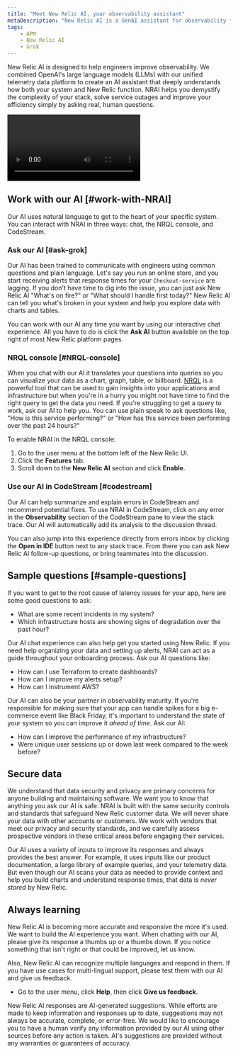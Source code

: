 ```yaml
---
title: "Meet New Relic AI, your observability assistant"
metaDescription: "New Relic AI is a GenAI assistant for observability that will help you understand and improve your system"
tags:
    - APM
    - New Relic AI
    - Grok
---
```


New Relic AI is designed to help engineers improve observability. We combined OpenAI's large language models (LLMs) with our unified telemetry data platform to create an AI assistant that deeply understands how both your system and New Relic function. NRAI helps you demystify the complexity of your stack, solve service outages and improve your efficiency simply by asking real, human questions.

<Video
  type="youtube"
  id="XMSUVmNKVyM"
/>

## Work with our AI [#work-with-NRAI]

Our AI uses natural language to get to the heart of your specific system. You can interact with NRAI in three ways: chat, the NRQL console, and CodeStream. 

### Ask our AI [#ask-grok]

Our AI has been trained to communicate with engineers using common questions and plain language. Let's say you run an online store, and you start receiving alerts that response times for your `Checkout-service` are lagging. If you don't have time to dig into the issue, you can just ask New Relic AI "What's on fire?" or "What should I handle first today?" New Relic AI can tell you what's broken in your system and help you explore data with charts and tables.

You can work with our AI any time you want by using our interactive chat experience. All you have to do is click the **Ask AI** button available on the top right of most New Relic platform pages. 

### NRQL console [#NRQL-console]

When you chat with our AI it translates your questions into queries so you can visualize your data as a chart, graph, table, or billboard. [NRQL](/docs/query-your-data/nrql-new-relic-query-language/get-started/introduction-nrql-new-relics-query-language/) is a powerful tool that can be used to gain insights into your applications and infrastructure but when you're in a hurry you might not have time to find the right query to get the data you need. If you're struggling to get a query to work, ask our AI to help you. You can use plain speak to ask questions like, "How is this service performing?" or "How has this service been performing over the past 24 hours?"

To enable NRAI in the NRQL console: 

1. Go to the user menu at the bottom left of the New Relic UI.
2.  Click the **Features** tab.
3. Scroll down to the **New Relic AI** section and click **Enable**.

### Use our AI in CodeStream [#codestream]

Our AI can help summarize and explain errors in CodeStream and recommend potential fixes. To use NRAI in CodeStream, click on any error in the **Observability** section of the CodeStream pane to view the stack trace. Our AI will automatically add its analysis to the discussion thread.

You can also jump into this experience directly from errors inbox by clicking the **Open in IDE** button next to any stack trace. From there you can ask New Relic AI follow-up questions, or bring teammates into the discussion.

## Sample questions [#sample-questions] 

If you want to get to the root cause of latency issues for your app, here are some good questions to ask:

* What are some recent incidents in my system?
* Which infrastructure hosts are showing signs of degradation over the past hour?

Our AI chat experience can also help get you started using New Relic. If you need help organizing your data and setting up alerts, NRAI can act as a guide throughout your onboarding process. Ask our AI questions like:

* How can I use Terraform to create dashboards? 
* How can I improve my alerts setup?
* How can I instrument AWS?

Our AI can also be your partner in observability maturity. If you're responsible for making sure that your app can handle spikes for a big e-commerce event like Black Friday, it's important to understand the state of your system so you can improve it _ahead of time_. Ask our AI:

* How can I improve the performance of my infrastructure?
* Were unique user sessions up or down last week compared to the week before?

## Secure data

We understand that data security and privacy are primary concerns for anyone building and maintaining software. We want you to know that anything you ask our AI is safe. NRAI is built with the same security controls and standards that safeguard New Relic customer data. We will never share your data with other accounts or customers.  We work with vendors that meet our privacy and security standards, and we carefully assess prospective vendors in these critical areas before engaging their services. 

Our AI uses a variety of inputs to improve its responses and always provides the best answer. For example, it uses inputs like our product documentation, a large library of example queries, and your telemetry data. But even though our AI scans your data as needed to provide context and help you build charts and understand response times, that data is _never stored_ by New Relic.

## Always learning 

New Relic AI is becoming more accurate and responsive the more it's used. We want to build the AI experience you want. When chatting with our AI, please give its response a thumbs up or a thumbs down.  If you notice something that isn't right or that could be improved, let us know. 

Also, New Relic AI can recognize multiple languages and respond in them. If you have use cases for multi-lingual support, please test them with our AI and give us feedback.

* Go to the user menu, click **Help**, then click **Give us feedback**.

New Relic AI responses are AI-generated suggestions. While efforts are made to keep information and responses up to date, suggestions may not always be accurate, complete, or error-free. We would like to encourage you to have a human verify any information provided by our AI using other sources before any action is taken. AI's suggestions are provided without any warranties or guarantees of accuracy.
